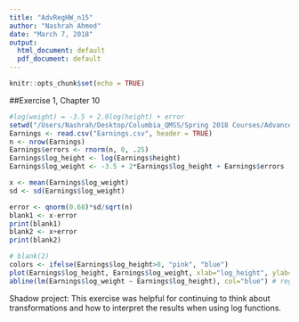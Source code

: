 ---
title: "AdvRegHW_n15"
author: "Nashrah Ahmed"
date: "March 7, 2018"
output:
  html_document: default
  pdf_document: default
---

```{r setup, include=FALSE}
knitr::opts_chunk$set(echo = TRUE)
```

##Exercise 1, Chapter 10
```{r}
#log(weight) = -3.5 + 2.0log(height) + error
setwd("/Users/Nashrah/Desktop/Columbia_QMSS/Spring 2018 Courses/Advanced Regression Modeling")
Earnings <- read.csv("Earnings.csv", header = TRUE)
n <- nrow(Earnings)
Earnings$errors <- rnorm(n, 0, .25)
Earnings$log_height <- log(Earnings$height)
Earnings$log_weight <- -3.5 + 2*Earnings$log_height + Earnings$errors

x <- mean(Earnings$log_weight)
sd <- sd(Earnings$log_weight)

error <- qnorm(0.68)*sd/sqrt(n)
blank1 <- x-error
print(blank1)
blank2 <- x+error
print(blank2)

# blank(2)
colors <- ifelse(Earnings$log_height>0, "pink", "blue")
plot(Earnings$log_height, Earnings$log_weight, xlab="log_height", ylab="log_weight", col=colors, pch=20)
abline(lm(Earnings$log_weight ~ Earnings$log_height), col="blue") # regression line (y~x) 

```

Shadow project: This exercise was helpful for continuing to think about transformations and how to interpret the results when using log functions.